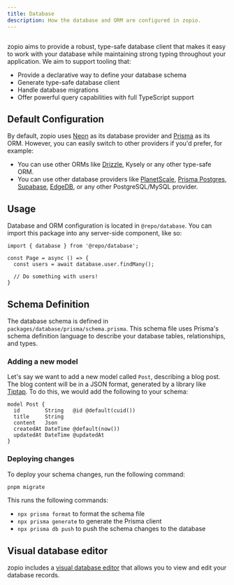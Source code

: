 ```yaml
---
title: Database
description: How the database and ORM are configured in zopio.
---
```


<Frame>
  <img src="/images/database.png" alt="" />
</Frame>

zopio aims to provide a robust, type-safe database client that makes it easy to work with your database while maintaining strong typing throughout your application. We aim to support tooling that:

- Provide a declarative way to define your database schema
- Generate type-safe database client
- Handle database migrations
- Offer powerful query capabilities with full TypeScript support

## Default Configuration

By default, zopio uses [Neon](https://neon.tech) as its database provider and [Prisma](https://prisma.io) as its ORM. However, you can easily switch to other providers if you'd prefer, for example:

- You can use other ORMs like [Drizzle](/migrations/database/drizzle), Kysely or any other type-safe ORM.
- You can use other database providers like [PlanetScale](/migrations/database/planetscale), [Prisma Postgres](/migrations/database/prisma-postgres), [Supabase](/migrations/database/supabase), [EdgeDB](/migrations/database/edgedb), or any other PostgreSQL/MySQL provider.

## Usage

Database and ORM configuration is located in `@repo/database`. You can import this package into any server-side component, like so:

```page.tsx {1,4}
import { database } from '@repo/database';

const Page = async () => {
  const users = await database.user.findMany();

  // Do something with users!
}
```

## Schema Definition

The database schema is defined in `packages/database/prisma/schema.prisma`. This schema file uses Prisma's schema definition language to describe your database tables, relationships, and types.

### Adding a new model

Let's say we want to add a new model called `Post`, describing a blog post. The blog content will be in a JSON format, generated by a library like [Tiptap](https://tiptap.dev/). To do this, we would add the following to your schema:

```prisma packages/database/prisma/schema.prisma {1-7}
model Post {
  id        String   @id @default(cuid())
  title     String
  content   Json
  createdAt DateTime @default(now())
  updatedAt DateTime @updatedAt
}
```

### Deploying changes

To deploy your schema changes, run the following command:

```sh Terminal
pnpm migrate
```

This runs the following commands:

- `npx prisma format` to format the schema file
- `npx prisma generate` to generate the Prisma client
- `npx prisma db push` to push the schema changes to the database

## Visual database editor

zopio includes a [visual database editor](/apps/studio) that allows you to view and edit your database records.
